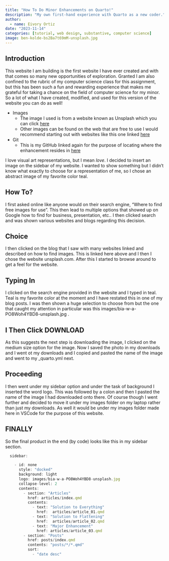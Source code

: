 ```yaml
---
title: "How To Do Minor Enhancements on Quarto!"
description: "My own first-hand experience with Quarto as a new coder."
author:
  - name: Eivory Ortiz
date: "2023-11-14"
categories: [tutorial, web design, substantive, computer science]
image: ben-kolde-bs2Ba7t69mM-unsplash.jpg
---
```


## Introduction

This website I am building is the first website I have ever created and with that comes so many new opportunities of exploration. Granted I am also confined to the rubric of my computer science class for this assignment, but this has been such a fun and rewarding experience that makes me grateful for taking a chance on the field of computer science for my minor. So a lot of what I have created, modified, and used for this version of the website you can do as well!

* Images
  * The image I used is from a website known as Unsplash which you can click [here](https://unsplash.com)
  * Other images can be found on the web that are free to use I would recommend starting out with websites like this one linked [here](https://morethandigital.info/en/top-websites-for-free-and-royalty-free-photos-update/)
* Git
  * This is my GitHub linked again for the purpose of locating where the enhancement resides in [here](https://github.com/eivoryortiz/personal-eivory-ortiz/tree/main/images)

I love visual art representations, but I mean *love*. I decided to insert an image on the sidebar of my website.
I wanted to show something but I didn't know what exactly to choose for a representation of me, so I chose an abstract image of my favorite color teal.


## How To?
I first asked online like anyone would on their search engine, "Where to find free images for use".
This then lead to multiple options that showed up on Google how to find for business, presentation, etc..
I then clicked search and was shown various websites and blogs regarding this decision.

## Choice
I then clicked on the blog that I saw with many websites linked and described on how to find images. This is linked here above and I then I chose the website unsplash.com. After this I started to browse around to get a feel for the website.

## Typing In
I clicked on the search engine provided in the website and I typed in teal. Teal is my favorite color at the moment and I have restated this in one of my blog posts. I was then shown a huge selection to choose from but the one that caught my attention in particular was this images/bia-w-a-PO8Woh4YBD8-unsplash.jpg .

## I Then Click DOWNLOAD
As this suggests the next step is downloading the image, I clicked on the medium size option for the image. Now I saved the photo in my downloads and I went ot my downloads and I copied and pasted the name of the image and went to my _quarto.yml next.

## Proceeding
I then went under my sidebar option and under the task of background I inserted the word logo. This was followed by a colon and then I pasted the name of the image I had downloaded onto there. Of course though I went further and decided to move it under my images folder on my laptop rather than just my downloads. As well it would be under my images folder made here in VSCode for the purpose of this website.

## FINALLY
So the final product in the end (by code) looks like this in my sidebar section.

```js
  sidebar:

    - id: none
      style: "docked"
      background: light
      logo: images/bia-w-a-PO8Woh4YBD8-unsplash.jpg
      collapse-level: 2
      contents: 
        - section: "Articles"
          href: articles/index.qmd
          contents: 
            - text: "Solution to Everything"
              href:  articles/article_01.qmd
            - text: "Solution to Flattening"
              href:  articles/article_02.qmd 
            - text: "Major Enhancement"
              href: articles/article_03.qmd
        - section: "Posts"
          href: posts/index.qmd
          contents: "posts/*/*.qmd"
          sort:
            - "date desc"

```
